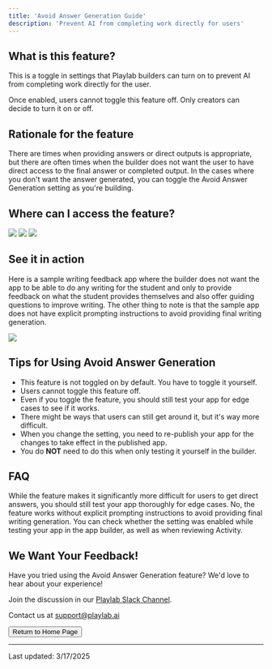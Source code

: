 ```yaml
---
title: 'Avoid Answer Generation Guide'
description: 'Prevent AI from completing work directly for users'
---
```


## <Icon icon="cube" size="24" className="inline-block align-text-bottom" /> What is this feature?

This is a toggle in settings that Playlab builders can turn on to prevent AI from completing work directly for the user.

<Warning>
  Once enabled, users cannot toggle this feature off. Only creators can decide to turn it on or off.
</Warning>

## <Icon icon="lightbulb" size="24" className="inline-block align-text-bottom" /> Rationale for the feature

There are times when providing answers or direct outputs is appropriate, but there are often times when the builder does not want the user to have direct access to the final answer or completed output. In the cases where you don't want the answer generated, you can toggle the Avoid Answer Generation setting as you're building.

## <Icon icon="thought-bubble" size="24" className="inline-block align-text-bottom" /> Where can I access the feature?

<Frame>
  <img src="/images/avoidanswers.gif" />
</Frame>

<Steps>
  <Step title="You can toggle Avoid Answer Generation in the 'Settings' menu.">
    <Frame>
      <img src="/images/avoidanswers.jpeg" />
    </Frame>
  </Step>
  <Step title="You can check whether the setting was enabled while testing your app in the app builder, as well as when reviewing Activity.">
    <Frame>
      <img src="/images/avoidanswerscheck.jpeg" />
    </Frame>
  </Step>
</Steps>

## <Icon icon="eye" size="24" className="inline-block align-text-bottom" /> See it in action

Here is a sample writing feedback app where the builder does not want the app to be able to do any writing for the student and only to provide feedback on what the student provides themselves and also offer guiding questions to improve writing. The other thing to note is that the sample app does not have explicit prompting instructions to avoid providing final writing generation.

<Frame>
  <img src="/images/avoidanswersdemo.gif" />
</Frame>

## <Icon icon="wand-magic-sparkles" size="24" className="inline-block align-text-bottom" /> Tips for Using Avoid Answer Generation

<Info>
  <ul>
    <li>This feature is not toggled on by default. You have to toggle it yourself.</li>
    <li>Users cannot toggle this feature off.</li>
    <li>Even if you toggle the feature, you should still test your app for edge cases to see if it works.</li>
    <li>There might be ways that users can still get around it, but it's way more difficult.</li>
    <li>When you change the setting, you need to re-publish your app for the changes to take effect in the published app.</li>
    <li>You do <strong>NOT</strong> need to do this when only testing it yourself in the builder.</li>
  </ul>
</Info>

## <Icon icon="circle-question" size="24" className="inline-block align-text-bottom" /> FAQ

<Accordion title="Will this completely prevent AI from generating answers?">
  While the feature makes it significantly more difficult for users to get direct answers, you should still test your app thoroughly for edge cases.
</Accordion>

<Accordion title="Do I need to add special prompting instructions?">
  No, the feature works without explicit prompting instructions to avoid providing final writing generation.
</Accordion>

<Accordion title="How do I know if it's working correctly?">
  You can check whether the setting was enabled while testing your app in the app builder, as well as when reviewing Activity.
</Accordion>

## <Icon icon="comment-dots" size="24" className="inline-block align-text-bottom" /> We Want Your Feedback!

<Info>
  Have you tried using the Avoid Answer Generation feature? We'd love to hear about your experience!

  Join the discussion in our [Playlab Slack Channel](https://join.slack.com/t/playlabcommunity/shared_invite/zt-31mhwj7nl-49e1Mw5fYpyHJGOFyDIFtA).

  Contact us at [support@playlab.ai](mailto:support@playlab.ai)
</Info>

<div className="mt-8">
  <Button href="../index.md">Return to Home Page</Button>
</div>

---
Last updated: 3/17/2025